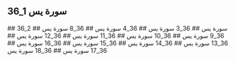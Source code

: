 ## 36_1 سورة يس
<YouTube videoId='SVlXf_YYUKU' opts={opts} />
## 36_2 سورة يس
<YouTube videoId='pGXXRAPNq40' opts={opts} />
## 36_3 سورة يس
<YouTube videoId='0gSSqbJx0t0' opts={opts} />
## 36_4 سورة يس
<YouTube videoId='pWZD9fKDveM' opts={opts} />
## 36_8 سورة يس
<YouTube videoId='3pgYiOcwqFE' opts={opts} />
## 36_9 سورة يس
<YouTube videoId='snPt2lyv-Pk' opts={opts} />
## 36_10 سورة يس
<YouTube videoId='XGo5-ZN7YZI' opts={opts} />
## 36_11 سورة يس
<YouTube videoId='04AVsWPtQ3w' opts={opts} />
## 36_12 سورة يس
<YouTube videoId='TILVAYSwo1g' opts={opts} />
## 36_13 سورة يس
<YouTube videoId='1O77zlMA8Po' opts={opts} />
## 36_14 سورة يس
<YouTube videoId='XxTBB8OjMow' opts={opts} />
## 36_15 سورة يس
<YouTube videoId='QkmnX2hNDBo' opts={opts} />
## 36_16 سورة يس
<YouTube videoId='d0Dpaqx1I5o' opts={opts} />
## 36_17 سورة يس
<YouTube videoId='JhWcbFC1sEo' opts={opts} />
## 36_18 سورة يس
<YouTube videoId='eo3jifrDKGY' opts={opts} />
